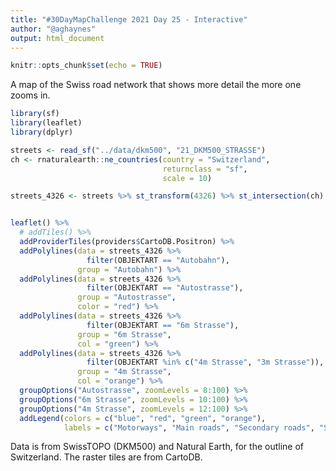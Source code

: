 ```yaml
---
title: "#30DayMapChallenge 2021 Day 25 - Interactive"
author: "@aghaynes"
output: html_document
---
```


```r
knitr::opts_chunk$set(echo = TRUE)
```

A map of the Swiss road network that shows more detail the more one zooms in.

```r
library(sf)
library(leaflet)
library(dplyr)

streets <- read_sf("../data/dkm500", "21_DKM500_STRASSE")
ch <- rnaturalearth::ne_countries(country = "Switzerland", 
                                  returnclass = "sf", 
                                  scale = 10)

streets_4326 <- streets %>% st_transform(4326) %>% st_intersection(ch)


leaflet() %>% 
  # addTiles() %>% 
  addProviderTiles(providers$CartoDB.Positron) %>% 
  addPolylines(data = streets_4326 %>%
                 filter(OBJEKTART == "Autobahn"),
               group = "Autobahn") %>%
  addPolylines(data = streets_4326 %>% 
                 filter(OBJEKTART == "Autostrasse"), 
               group = "Autostrasse",
               color = "red") %>% 
  addPolylines(data = streets_4326 %>%
                 filter(OBJEKTART == "6m Strasse"),
               group = "6m Strasse", 
               col = "green") %>% 
  addPolylines(data = streets_4326 %>%
                 filter(OBJEKTART %in% c("4m Strasse", "3m Strasse")),
               group = "4m Strasse", 
               col = "orange") %>% 
  groupOptions("Autostrasse", zoomLevels = 8:100) %>%
  groupOptions("6m Strasse", zoomLevels = 10:100) %>% 
  groupOptions("4m Strasse", zoomLevels = 12:100) %>% 
  addLegend(colors = c("blue", "red", "green", "orange"), 
            labels = c("Motorways", "Main roads", "Secondary roads", "Small roads"))

```


Data is from SwissTOPO (DKM500) and Natural Earth, for the outline of Switzerland. The raster tiles are from CartoDB.
